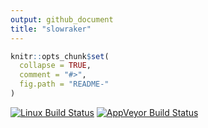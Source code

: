```yaml
---
output: github_document
title: "slowraker"
---
```


```r
knitr::opts_chunk$set(
  collapse = TRUE,
  comment = "#>",
  fig.path = "README-"
)
```

[![Linux Build Status](https://travis-ci.org/crew102/slowraker.svg?branch=master)](https://travis-ci.org/crew102/slowraker)
[![AppVeyor Build Status](https://ci.appveyor.com/api/projects/status/2ycx1m182va333ye?svg=true)](https://ci.appveyor.com/project/crew102/slowraker)

